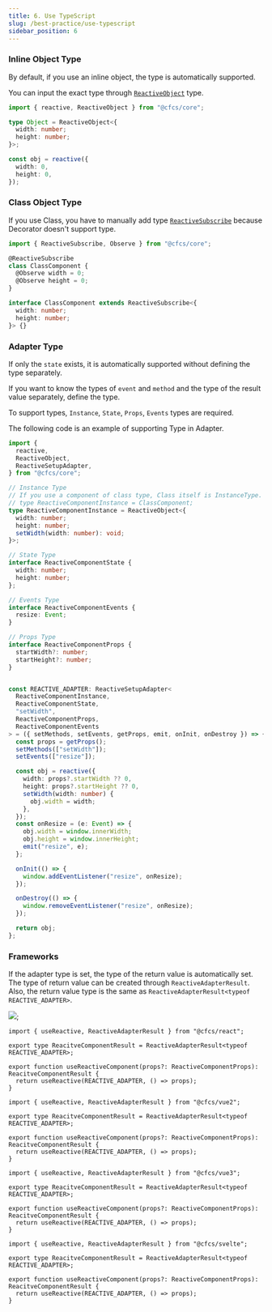 ```yaml
---
title: 6. Use TypeScript
slug: /best-practice/use-typescript
sidebar_position: 6
---
```






### Inline Object Type

By default, if you use an inline object, the type is automatically supported.

You can input the exact type through [`ReactiveObject`](/docs/api/Core/Reactive/Type/ReactiveObject) type.


```ts
import { reactive, ReactiveObject } from "@cfcs/core";

type Object = ReactiveObject<{
  width: number;
  height: number;
}>;

const obj = reactive({
  width: 0,
  height: 0,
});
```

### Class Object Type

If you use Class, you have to manually add type [`ReactiveSubscribe`](/docs/api/Core/Reactive-Decorator/Function/ReactiveSubscribe) because Decorator doesn't support type.

```ts
import { ReactiveSubscribe, Observe } from "@cfcs/core";

@ReactiveSubscribe
class ClassComponent {
  @Observe width = 0;
  @Observe height = 0;
}

interface ClassComponent extends ReactiveSubscribe<{
  width: number;
  height: number;
}> {}
```


### Adapter Type

If only the `state` exists, it is automatically supported without defining the type separately.

If you want to know the types of `event` and `method` and the type of the result value separately, define the type.

To support types, `Instance`, `State`, `Props`, `Events` types are required.

The following code is an example of supporting Type in Adapter.



```ts
import {
  reactive,
  ReactiveObject,
  ReactiveSetupAdapter,
} from "@cfcs/core";

// Instance Type
// If you use a component of class type, Class itself is InstanceType.
// type ReactiveComponentInstance = ClassComponent;
type ReactiveComponentInstance = ReactiveObject<{
  width: number;
  height: number;
  setWidth(width: number): void;
}>;

// State Type
interface ReactiveComponentState {
  width: number;
  height: number;
};

// Events Type
interface ReactiveComponentEvents {
  resize: Event;
}

// Props Type
interface ReactiveComponentProps {
  startWidth?: number;
  startHeight?: number;
}


const REACTIVE_ADAPTER: ReactiveSetupAdapter<
  ReactiveComponentInstance,
  ReactiveComponentState,
  "setWidth",
  ReactiveComponentProps,
  ReactiveComponentEvents
> = ({ setMethods, setEvents, getProps, emit, onInit, onDestroy }) => {
  const props = getProps();
  setMethods(["setWidth"]);
  setEvents(["resize"]);

  const obj = reactive({
    width: props?.startWidth ?? 0,
    height: props?.startHeight ?? 0,
    setWidth(width: number) {
      obj.width = width;
    },
  });
  const onResize = (e: Event) => {
    obj.width = window.innerWidth;
    obj.height = window.innerHeight;
    emit("resize", e);
  };

  onInit(() => {
    window.addEventListener("resize", onResize);
  });

  onDestroy(() => {
    window.removeEventListener("resize", onResize);
  });

  return obj;
};
```


### Frameworks

If the adapter type is set, the type of the return value is automatically set.
The type of return value can be created through `ReactiveAdapterResult`.
Also, the return value type is the same as `ReactiveAdapterResult<typeof REACTIVE_ADAPTER>`.

![](/tutorials/cfcs-typescript.png);

<FrameworkTabs>
  <TabItem value="react">

```tsx
import { useReactive, ReactiveAdapterResult } from "@cfcs/react";

export type ReacitveComponentResult = ReactiveAdapterResult<typeof REACTIVE_ADAPTER>;

export function useReactiveComponent(props?: ReactiveComponentProps): ReacitveComponentResult {
  return useReactive(REACTIVE_ADAPTER, () => props);
}
```
</TabItem>
<TabItem value="vue2">

```tsx
import { useReactive, ReactiveAdapterResult } from "@cfcs/vue2";

export type ReacitveComponentResult = ReactiveAdapterResult<typeof REACTIVE_ADAPTER>;

export function useReactiveComponent(props?: ReactiveComponentProps): ReacitveComponentResult {
  return useReactive(REACTIVE_ADAPTER, () => props);
}
```
</TabItem>

<TabItem value="vue3">

```tsx
import { useReactive, ReactiveAdapterResult } from "@cfcs/vue3";

export type ReacitveComponentResult = ReactiveAdapterResult<typeof REACTIVE_ADAPTER>;

export function useReactiveComponent(props?: ReactiveComponentProps): ReacitveComponentResult {
  return useReactive(REACTIVE_ADAPTER, () => props);
}
```
</TabItem>
<TabItem value="svelte">

```tsx
import { useReactive, ReactiveAdapterResult } from "@cfcs/svelte";

export type ReacitveComponentResult = ReactiveAdapterResult<typeof REACTIVE_ADAPTER>;

export function useReactiveComponent(props?: ReactiveComponentProps): ReacitveComponentResult {
  return useReactive(REACTIVE_ADAPTER, () => props);
}
```
  </TabItem>
</FrameworkTabs>

